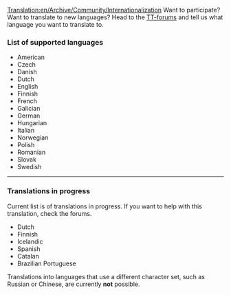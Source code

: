 [[Translation:en/Archive/Community/Internationalization]]
Want to participate? Want to translate to new languages? Head to the [http://www.tt-forums.net/viewtopic.php?t=7924 TT-forums] and tell us what language you want to translate to.

===List of supported languages===
*American
*Czech
*Danish
*Dutch
*English
*Finnish
*French
*Galician
*German
*Hungarian
*Italian
*Norwegian
*Polish
*Romanian
*Slovak
*Swedish


----

===Translations in progress===
Current list is of translations in progress. If you want to help with this translation, check the forums.
*Dutch
*Finnish
*Icelandic
*Spanish
*Catalan
*Brazilian Portuguese


Translations into languages that use a different character set, such as Russian or Chinese, are currently '''not''' possible.